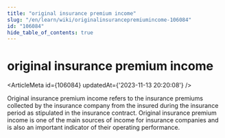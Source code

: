```yaml
---
title: "original insurance premium income"
slug: "/en/learn/wiki/originalinsurancepremiumincome-106084"
id: "106084"
hide_table_of_contents: true
---
```



<Breadcrumbs current="original insurance premium income" />

# original insurance premium income

<ArticleMeta id={106084} updatedAt={'2023-11-13 20:20:08'} />
<div className='border-solid border-b border-t-0 my-4 border-[var(--ifm-color-gray-300)]' />

Original insurance premium income refers to the insurance premiums collected by the insurance company from the insured during the insurance period as stipulated in the insurance contract. Original insurance premium income is one of the main sources of income for insurance companies and is also an important indicator of their operating performance.
